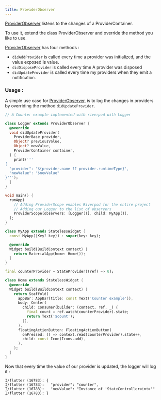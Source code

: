 ```yaml
---
title: ProviderObserver
---
```


[ProviderObserver] listens to the changes of a ProviderContainer.

To use it, extend the class ProviderObserver and override the method you like to use.

[ProviderObserver] has four methods :

- `didAddProvider` is called every time a provider was initialized, and the value exposed is value.
- `didDisposeProvider` is called every time A provider was disposed
- `didUpdateProvider` is called every time my providers when they emit a notification.

### Usage :

A simple use case for [ProviderObserver], is to log the changes in providers by overriding the method `didUpdateProvider`.

```dart
// A Counter example implemented with riverpod with Logger

class Logger extends ProviderObserver {
  @override
  void didUpdateProvider(
    ProviderBase provider,
    Object? previousValue,
    Object? newValue,
    ProviderContainer container,
  ) {
    print('''
{
  "provider": "${provider.name ?? provider.runtimeType}",
  "newValue": "$newValue"
}''');
  }
}

void main() {
  runApp(
    // Adding ProviderScope enables Riverpod for the entire project
    // Adding our Logger to the list of observers
    ProviderScope(observers: [Logger()], child: MyApp()),
  );
}

class MyApp extends StatelessWidget {
  const MyApp({Key? key}) : super(key: key);

  @override
  Widget build(BuildContext context) {
    return MaterialApp(home: Home());
  }
}

final counterProvider = StateProvider((ref) => 0);

class Home extends StatelessWidget {
  @override
  Widget build(BuildContext context) {
    return Scaffold(
      appBar: AppBar(title: const Text('Counter example')),
      body: Center(
        child: Consumer(builder: (context, ref, _) {
          final count = ref.watch(counterProvider).state;
          return Text('$count');
        }),
      ),
      floatingActionButton: FloatingActionButton(
        onPressed: () => context.read(counterProvider).state++,
        child: const Icon(Icons.add),
      ),
    );
  }
}
```

Now that every time the value of our provider is updated, the logger will log it :

```
I/flutter (16783): {
I/flutter (16783):   "provider": "counter",
I/flutter (16783):   "newValue": "Instance of 'StateController<int>'"
I/flutter (16783): }
```

[providerobserver]: https://pub.dev/documentation/riverpod/latest/riverpod/ProviderObserver-class.html

